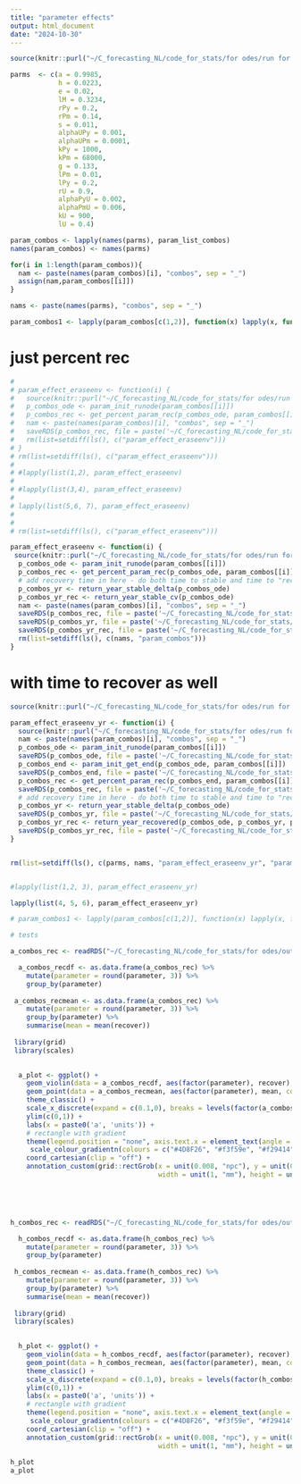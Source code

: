 ```yaml
---
title: "parameter effects"
output: html_document
date: "2024-10-30"
---
```


```r
source(knitr::purl("~/C_forecasting_NL/code_for_stats/for odes/run for parameter effects.Rmd", quiet=TRUE))

parms  <- c(a = 0.9985, 
            h = 0.0223,
            e = 0.02,
            lM = 0.3234,
            rPy = 0.2,
            rPm = 0.14,
            s = 0.011,
            alphaUPy = 0.001,
            alphaUPm = 0.0001, 
            kPy = 1000,
            kPm = 68000, 
            g = 0.133,
            lPm = 0.01,
            lPy = 0.2,
            rU = 0.9,
            alphaPyU = 0.002, 
            alphaPmU = 0.006, 
            kU = 900,
            lU = 0.4)

param_combos <- lapply(names(parms), param_list_combos)
names(param_combos) <- names(parms)

for(i in 1:length(param_combos)){
  nam <- paste(names(param_combos)[i], "combos", sep = "_")
  assign(nam,param_combos[[i]])
}

nams <- paste(names(parms), "combos", sep = "_")

param_combos1 <- lapply(param_combos[c(1,2)], function(x) lapply(x, function(y) list(y[[1]],y[[47]])))
```


# just percent rec
```r
# 
# param_effect_eraseenv <- function(i) {
#   source(knitr::purl("~/C_forecasting_NL/code_for_stats/for odes/run for parameter effects.Rmd", quiet=TRUE))
#   p_combos_ode <- param_init_runode(param_combos[[i]])
#   p_combos_rec <- get_percent_param_rec(p_combos_ode, param_combos[[i]])
#   nam <- paste(names(param_combos)[i], "combos", sep = "_")
#   saveRDS(p_combos_rec, file = paste('~/C_forecasting_NL/code_for_stats/for odes/outputs/',nam,'_rec.RDS'))
#   rm(list=setdiff(ls(), c("param_effect_eraseenv")))
# }
# rm(list=setdiff(ls(), c("param_effect_eraseenv")))
# 
# #lapply(list(1,2), param_effect_eraseenv)
# 
# #lapply(list(3,4), param_effect_eraseenv)
# 
# lapply(list(5,6, 7), param_effect_eraseenv)
# 
# 
# rm(list=setdiff(ls(), c("param_effect_eraseenv")))

param_effect_eraseenv <- function(i) {
 source(knitr::purl("~/C_forecasting_NL/code_for_stats/for odes/run for parameter effects.Rmd", quiet=TRUE))
  p_combos_ode <- param_init_runode(param_combos[[i]])
  p_combos_rec <- get_percent_param_rec(p_combos_ode, param_combos[[i]])
  # add recovery time in here - do both time to stable and time to "recovered"
  p_combos_yr <- return_year_stable_delta(p_combos_ode)
  p_combos_yr_rec <- return_year_stable_cv(p_combos_ode)
  nam <- paste(names(param_combos)[i], "combos", sep = "_")
  saveRDS(p_combos_rec, file = paste('~/C_forecasting_NL/code_for_stats/for odes/outputs/', nam, '_rec.RDS'))
  saveRDS(p_combos_yr, file = paste('~/C_forecasting_NL/code_for_stats/for odes/outputs/', nam, '_stable_yr.RDS'))
  saveRDS(p_combos_yr_rec, file = paste('~/C_forecasting_NL/code_for_stats/for odes/outputs/', nam, '_rec_yr.RDS'))
  rm(list=setdiff(ls(), c(nams, "param_combos")))
}

```


# with time to recover as well
```r
source(knitr::purl("~/C_forecasting_NL/code_for_stats/for odes/run for parameter effects.Rmd", quiet=TRUE))

param_effect_eraseenv_yr <- function(i) {
  source(knitr::purl("~/C_forecasting_NL/code_for_stats/for odes/run for parameter effects.Rmd", quiet=TRUE))
  nam <- paste(names(param_combos)[i], "combos", sep = "_")
  p_combos_ode <- param_init_runode(param_combos[[i]])
  saveRDS(p_combos_ode, file = paste('~/C_forecasting_NL/code_for_stats/for odes/outputs/', nam, '_ode.RDS'))
  p_combos_end <- param_init_get_end(p_combos_ode, param_combos[[i]])
  saveRDS(p_combos_end, file = paste('~/C_forecasting_NL/code_for_stats/for odes/outputs/', nam, '_end.RDS'))
  p_combos_rec <- get_percent_param_rec(p_combos_end, param_combos[[i]])
  saveRDS(p_combos_rec, file = paste('~/C_forecasting_NL/code_for_stats/for odes/outputs/', nam, '_rec.RDS'))
  # add recovery time in here - do both time to stable and time to "recovered"
  p_combos_yr <- return_year_stable_delta(p_combos_ode)
  saveRDS(p_combos_yr, file = paste('~/C_forecasting_NL/code_for_stats/for odes/outputs/', nam, '_stable_yr.RDS'))
  p_combos_yr_rec <- return_year_recovered(p_combos_ode, p_combos_yr, param_combos[[i]])
  saveRDS(p_combos_yr_rec, file = paste('~/C_forecasting_NL/code_for_stats/for odes/outputs/', nam, '_rec_yr.RDS'))
}


rm(list=setdiff(ls(), c(parms, nams, "param_effect_eraseenv_yr", "param_combos")))


#lapply(list(1,2, 3), param_effect_eraseenv_yr)

lapply(list(4, 5, 6), param_effect_eraseenv_yr)

# param_combos1 <- lapply(param_combos[c(1,2)], function(x) lapply(x, function(y) list(y[[1]],y[[47]])))
```




```r
# tests

a_combos_rec <- readRDS("~/C_forecasting_NL/code_for_stats/for odes/outputs/ a_combos _rec.RDS")

  a_combos_recdf <- as.data.frame(a_combos_rec) %>%
    mutate(parameter = round(parameter, 3)) %>% 
    group_by(parameter)
  
 a_combos_recmean <- as.data.frame(a_combos_rec) %>%
    mutate(parameter = round(parameter, 3)) %>% 
    group_by(parameter) %>%
    summarise(mean = mean(recover))
  
 library(grid)
 library(scales)

 
  a_plot <- ggplot() +
    geom_violin(data = a_combos_recdf, aes(factor(parameter), recover), size = 0.5) +
    geom_point(data = a_combos_recmean, aes(factor(parameter), mean, colour = mean)) +
    theme_classic() +
    scale_x_discrete(expand = c(0.1,0), breaks = levels(factor(a_combos_recmean$parameter))[c(T, rep(F, 1))])+
    ylim(c(0,1)) +
    labs(x = paste0('a', 'units')) +
    # rectangle with gradient
    theme(legend.position = "none", axis.text.x = element_text(angle = 90, vjust = 0.5, hjust = 1), axis.text.y = element_blank()) +
     scale_colour_gradientn(colours = c("#4D8F26", "#f3f59e", "#f29414"), values = c(1, 0.5, 0), limits = c(0, 1)) +
    coord_cartesian(clip = "off") +
    annotation_custom(grid::rectGrob(x = unit(0.008, "npc"), y = unit(0.5, "npc"),
                                     width = unit(1, "mm"), height = unit(25, "mm"), gp = gpar(col = NA, fill = grid::linearGradient(colour = c("#f29414", "#f3f59e", "#4D8F26"), stops = c(0, 0.5, 1)), lwd = unit(0.1, "pt"))))
  




h_combos_rec <- readRDS("~/C_forecasting_NL/code_for_stats/for odes/outputs/ h_combos _rec.RDS")

  h_combos_recdf <- as.data.frame(h_combos_rec) %>%
    mutate(parameter = round(parameter, 3)) %>% 
    group_by(parameter)
  
 h_combos_recmean <- as.data.frame(h_combos_rec) %>%
    mutate(parameter = round(parameter, 3)) %>% 
    group_by(parameter) %>%
    summarise(mean = mean(recover))
  
 library(grid)
 library(scales)

 
  h_plot <- ggplot() +
    geom_violin(data = h_combos_recdf, aes(factor(parameter), recover), size = 0.5) +
    geom_point(data = h_combos_recmean, aes(factor(parameter), mean, colour = mean)) +
    theme_classic() +
    scale_x_discrete(expand = c(0.1,0), breaks = levels(factor(h_combos_recmean$parameter))[c(T, rep(F, 1))])+
    ylim(c(0,1)) +
    labs(x = paste0('a', 'units')) +
    # rectangle with gradient
    theme(legend.position = "none", axis.text.x = element_text(angle = 90, vjust = 0.5, hjust = 1), axis.text.y = element_blank()) +
     scale_colour_gradientn(colours = c("#4D8F26", "#f3f59e", "#f29414"), values = c(1, 0.5, 0), limits = c(0, 1)) +
    coord_cartesian(clip = "off") +
    annotation_custom(grid::rectGrob(x = unit(0.008, "npc"), y = unit(0.5, "npc"),
                                     width = unit(1, "mm"), height = unit(25, "mm"), gp = gpar(col = NA, fill = grid::linearGradient(colour = c("#f29414", "#f3f59e", "#4D8F26"), stops = c(0, 0.5, 1)), lwd = unit(0.1, "pt"))))
  
h_plot
a_plot
```
